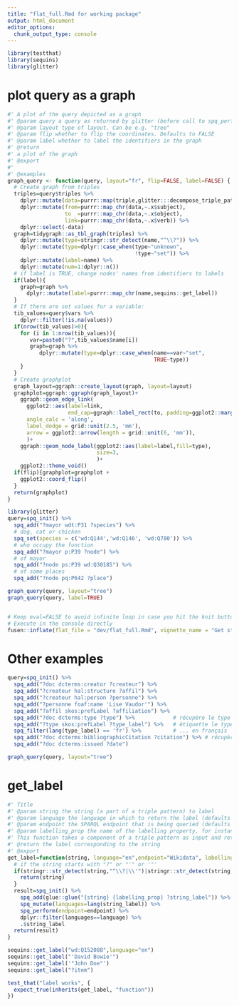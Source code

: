 ```yaml
---
title: "flat_full.Rmd for working package"
output: html_document
editor_options: 
  chunk_output_type: console
---
```


<!-- Run this 'development' chunk -->
<!-- Store every call to library() that you need to explore your functions -->

```r
library(testthat)
library(sequins)
library(glitter)
```

# plot query as a graph

```r
#' A plot of the query depicted as a graph
#' @param query a query as returned by glitter (before call to spq_perform)
#' @param layout type of layout. Can be e.g. "tree"
#' @param flip whether to flip the coordinates. Defaults to FALSE 
#' @param label whether to label the identifiers in the graph
#' @return
#' a plot of the graph
#' @export
#'
#' @examples
graph_query <- function(query, layout="fr", flip=FALSE, label=FALSE) {
  # Create graph from triples
  triples=query$triples %>% 
    dplyr::mutate(data=purrr::map(triple,glitter:::decompose_triple_pattern)) %>%  
    dplyr::mutate(from=purrr::map_chr(data,~.x$subject),
                  to  =purrr::map_chr(data,~.x$object),
                  link=purrr::map_chr(data,~.x$verb)) %>% 
    dplyr::select(-data)
  graph=tidygraph::as_tbl_graph(triples) %>% 
    dplyr::mutate(type=stringr::str_detect(name,"^\\?")) %>% 
    dplyr::mutate(type=dplyr::case_when(type~"unknown",
                                        !type~"set")) %>% 
    dplyr::mutate(label=name) %>% 
    dplyr::mutate(num=1:dplyr::n())
  # if label is TRUE, change nodes' names from identifiers to labels 
  if(label){
    graph=graph %>% 
      dplyr::mutate(label=purrr::map_chr(name,sequins::get_label))
  }
  # If there are set values for a variable:
  tib_values=query$vars %>% 
    dplyr::filter(!is.na(values))
  if(nrow(tib_values)>0){
    for (i in 1:nrow(tib_values)){
       var=paste0("?",tib_values$name[i])
       graph=graph %>% 
          dplyr::mutate(type=dplyr::case_when(name==var~"set",
                                              TRUE~type))      
    }
  }
  # Create graphplot
  graph_layout=ggraph::create_layout(graph, layout=layout)
  graphplot=ggraph::ggraph(graph_layout)+
    ggraph::geom_edge_link(
      ggplot2::aes(label=link,
                   end_cap=ggraph::label_rect(to, padding=ggplot2::margin(3,3,3,3,"mm"))),
      angle_calc = 'along',
      label_dodge = grid::unit(2.5, 'mm'),
      arrow = ggplot2::arrow(length = grid::unit(6, 'mm')),
      )+
    ggraph::geom_node_label(ggplot2::aes(label=label,fill=type),
                            size=3,
                            )+
    ggplot2::theme_void()
  if(flip){graphplot=graphplot +
    ggplot2::coord_flip()
  }
  return(graphplot)
}
```



```r
library(glitter)
query=spq_init() %>%
  spq_add("?mayor wdt:P31 ?species") %>%
  # dog, cat or chicken
  spq_set(species = c('wd:Q144','wd:Q146', 'wd:Q780')) %>%
  # who occupy the function
  spq_add("?mayor p:P39 ?node") %>%
  # of mayor
  spq_add("?node ps:P39 wd:Q30185") %>%
  # of some places
  spq_add("?node pq:P642 ?place") 

graph_query(query, layout="tree")
graph_query(query, label=TRUE)


```

```r

```



```r
# Keep eval=FALSE to avoid infinite loop in case you hit the knit button
# Execute in the console directly
fusen::inflate(flat_file = "dev/flat_full.Rmd", vignette_name = "Get started")
```

# Other examples



```r
query=spq_init() %>%
  spq_add("?doc dcterms:creator ?createur") %>%        
  spq_add("?createur hal:structure ?affil") %>%        
  spq_add("?createur hal:person ?personne") %>%        
  spq_add("?personne foaf:name 'Lise Vaudor'") %>%
  spq_add("?affil skos:prefLabel ?affiliation") %>%    
  spq_add("?doc dcterms:type ?type") %>%            # récupère le type de document
  spq_add("?type skos:prefLabel ?type_label") %>%   # étiquette le type de document      
  spq_filter(lang(type_label) == 'fr') %>%          # ... en français
  spq_add("?doc dcterms:bibliographicCitation ?citation") %>% # récupère la citation
  spq_add("?doc dcterms:issued ?date") 

graph_query(query, layout="tree")
```

# get_label
    
```r
#' Title
#' @param string the string (a part of a triple pattern) to label
#' @param language the language in which to return the label (defaults to "en")
#' @param endpoint the SPARQL endpoint that is being queried (defaults to "Wikidata")
#' @param labelling_prop the name of the labelling property, for instance "skos:prefLabel". Defaults to "rdfs:label"
#' This function takes a component of a triple pattern as input and returns (if it exists) a corresponding human-readable label.
#' @return the label corresponding to the string
#' @export
get_label=function(string, language="en",endpoint="Wikidata", labelling_prop="rdfs:label"){
  # if the string starts with "?" or "'" or '"'
  if(stringr::str_detect(string,"^\\?|\\'")|stringr::str_detect(string,'^\\"')){
    return(string)
  }
  result=spq_init() %>% 
    spq_add(glue::glue("{string} {labelling_prop} ?string_label")) %>% 
    spq_mutate(languages=lang(string_label)) %>% 
    spq_perform(endpoint=endpoint) %>% 
    dplyr::filter(languages==language) %>% 
    .$string_label
  return(result)
}

```
  
```r
sequins::get_label("wd:Q152088",language="en")
sequins::get_label("'David Bowie'")
sequins::get_label('"John Doe"')
sequins::get_label("?item")
```
  
```r
test_that("label works", {
  expect_true(inherits(get_label, "function")) 
})
```
  


